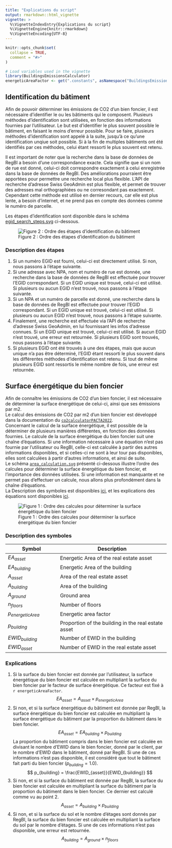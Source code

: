 ```yaml
---
title: "Explications du script"
output: rmarkdown::html_vignette
vignette: >
  %\VignetteIndexEntry{Explications du script}
  %\VignetteEngine{knitr::rmarkdown}
  %\VignetteEncoding{UTF-8}
---
```


```r
knitr::opts_chunk$set(
  collapse = TRUE,
  comment = "#>"
)

# Load variables used in the vignette
library(BuildingsEmissionsCalculator)
energeticAreaFactor <- get(".constants", asNamespace("BuildingsEmissionsCalculator"))$energeticAreaFactor
```

## Identification du bâtiment

Afin de pouvoir déterminer les émissions de CO2 d'un bien foncier, il est nécessaire d'identifier le ou les bâtiments qui le composent. Plusieurs méthodes d'identification sont utilisées, en fonction des informations fournies par l'utilisateur. Le but est d'identifier le plus souvent possible le bâtiment, en faisant le moins d'erreur possible. Pour se faire, plusieurs méthodes d'identification sont appelé à la suite, jusqu'à ce qu'une identification unqiue soit possible. Si à la fin de multiples bâtiments ont été identifiés par ces méthodes, celui étant ressorti le plus souvent est retenu.  

Il est important de noter que la recherche dans la base de données de RegBl a besoin d'une correspondance exacte. Cela signifie que si un nom de rue est donné, celui-ci doit correspondre exactement à celui enregistrée dans la base de données de RegBl. Des améliorations pourraient être apportées pour permettre une recherche local plus flexible. L'API de recherche d'adresse Swiss GeoAdmin est plus flexible, et permet de trouver des adresses mal orthographiées ou ne corresondant pas exactement. Cependant cette méthode est utilisé en dernier recours, car elle est plus lente, a besoin d'internet, et ne prend pas en compte des données comme le numéro de parcelle.  

Les étapes d'identification sont disponible dans le schéma [egid_search_steps.svg](img/egid_search_steps.svg) ci-dessous.

![Figure 2 : Ordre des étapes d'identification du bâtiment](img/egid_search_steps.svg)

### Description des étapes

1. Si un numéro EGID est fourni, celui-ci est directement utilisé. Si non, nous passons à l'étape suivante.
1. Si une adresse avec NPA, nom et numéro de rue est donnée, une recherche dans la base de données de RegBl est effectuée pour trouver l'EGID correspondant. Si un EGID unique est trouvé, celui-ci est utilisé. Si plusieurs ou aucun EGID n'est trouvé, nous passons à l'étape suivante.
1. Si un NPA et un numéro de parcelle est donné, une recherche dans la base de données de RegBl est effectuée pour trouver l'EGID correspondant. Si un EGID unique est trouvé, celui-ci est utilisé. Si plusieurs ou aucun EGID n'est trouvé, nous passons à l'étape suivante.
1. Finalement, une recherche est effectuée via l'API de recherche d'adresse Swiss GeoAdmin, en lui fournissant les infos d'adresse connues. Si un EGID unique est trouvé, celui-ci est utilisé. Si aucun EGID n'est trouvé, une erreur est retournée. Si plusieurs EGID sont trouvés, nous passons à l'étape suivante.
1. Si plusieurs EGID ont été trouvés à une des étapes, mais que aucun unique n'a pas être déterminé, l'EGID étant ressorti le plus souvent dans les différentes méthodes d'identification est retenu. Si tout de même plusieurs EGID sont ressortis le même nombre de fois, une erreur est retournée.

## Surface énergétique du bien foncier

Afin de connaître les émissions de CO2 d'un bien foncier, il est nécessaire de déterminer la surface énergétique de celui-ci, ainsi que ses émissions par m2.  
Le calcul des émissions de CO2 par m2 d'un bien foncier est développé dans la documentation du [`co2calculatorPACTA2022`](sia_calculator.html).  
Concernant le calcul de la surface énergétique, il est possible de la déterminer de plusieurs manières différentes, en fonction des données fournies. Le calcule de la surface énergétique du bien foncier suit une chaîne d'équations. Si une information nécessaire à une équation n'est pas fournie par l'utilisateur ou RegBl, celle-ci est calculée à partir des autres informations disponibles, et si celles-ci ne sont à leur tour pas disponibles, elles sont calculées à partir d'autres informations, et ainsi de suite.  
Le schéma [`area_calculation.svg`](img/area_calculation.svg) présenté ci-dessous illustre l'ordre des calcules pour déterminer la surface énergétique du bien foncier, et l'importance des données utilisées. Si une information est manquante et ne permet pas d'effectuer un calcule, nous allons plus profondément dans la chaîne d'équations.  
La Description des symboles est disponibles [ici](#description-des-symboles), et les explications des équations sont disponibles [ici](#explications).  

![Figure 1 : Ordre des calcules pour déterminer la surface énergétique du bien foncier](img/area_calculation.svg)

### Description des symboles

| **Symbol**              | **Description**                                     |
|-------------------------|-----------------------------------------------------|
| $EA_{asset}$            | Energetic Area of the real estate asset             |
| $EA_{building}$         | Energetic Area of the building                      |
| $A_{asset}$             | Area of the real estate asset                       |
| $A_{building}$          | Area of the building                                |
| $A_{ground}$            | Ground area                                         |
| $n_{floors}$            | Number of floors                                    |
| $p_{energeticArea}$     | Energetic area factor                               |
| $p_{building}$          | Proportion of the building in the real estate asset |
| $EWID_{building}$       | Number of EWID in the building                      |
| $EWID_{asset}$          | Number of EWID in the real estate asset             |

### Explications

1. Si la surface du bien foncier est donnée par l'utilisateur, la surface énergétique du bien foncier est calculée en multipliant la surface du bien foncier par le facteur de surface énergétique. Ce facteur est fixé à `r energeticAreaFactor`.  
   $$ EA_{asset} = A_{asset} \times p_{energeticArea} $$
2. Si non, et si la surface énergétique du bâtiment est donnée par RegBl, la surface énergétique du bien foncier est calculée en multipliant la surface énergétique du bâtiment par la proportion du bâtiment dans le bien foncier.  
   $$ EA_{asset} = EA_{building} \times p_{building} $$
   La proportion du bâtiment compris dans le bien foncier est calculée en divisant le nombre d'EWID dans le bien foncier, donné par le client, par le nombre d'EWID dans le bâtiment, donné par RegBl. Si une de ces informations n'est pas disponible, il est considéré que tout le bâtiment fait parti du bien foncier ($p_{building}=1.0$).
   $$ p_{building} = \frac{EWID_{asset}}{EWID_{building}} $$
3. Si non, et si la surface du bâtiment est donnée par RegBl, la surface du bien foncier est calculée en multipliant la surface du bâtiment par la proportion du bâtiment dans le bien foncier. Ce dernier est calculé comme vu au point 2.  
    $$ A_{asset} = A_{building} \times p_{building} $$
4. Si non, et si la surface du sol et le nombre d'étages sont donnés par RegBl, la surface du bien foncier est calculée en multipliant la surface du sol par le nombre d'étages. Si une de ces informations n'est pas disponible, une erreur est retournée.  
    $$ A_{building} = A_{ground} \times n_{floors} $$

